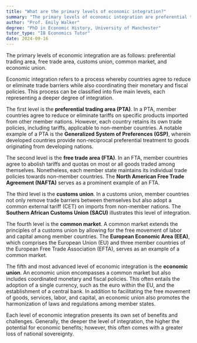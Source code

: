```yaml
---
title: "What are the primary levels of economic integration?"
summary: "The primary levels of economic integration are preferential trading area, free trade area, customs union, common market, and economic union."
author: "Prof. Emily Walker"
degree: "PhD in Economic History, University of Manchester"
tutor_type: "IB Economics Tutor"
date: 2024-09-16
---
```


The primary levels of economic integration are as follows: preferential trading area, free trade area, customs union, common market, and economic union.

Economic integration refers to a process whereby countries agree to reduce or eliminate trade barriers while also coordinating their monetary and fiscal policies. This process can be classified into five main levels, each representing a deeper degree of integration.

The first level is the **preferential trading area (PTA)**. In a PTA, member countries agree to reduce or eliminate tariffs on specific products imported from other member nations. However, each country retains its own trade policies, including tariffs, applicable to non-member countries. A notable example of a PTA is the **Generalized System of Preferences (GSP)**, wherein developed countries provide non-reciprocal preferential treatment to goods originating from developing nations.

The second level is the **free trade area (FTA)**. In an FTA, member countries agree to abolish tariffs and quotas on most or all goods traded among themselves. Nonetheless, each member state maintains its individual trade policies towards non-member countries. The **North American Free Trade Agreement (NAFTA)** serves as a prominent example of an FTA.

The third level is the **customs union**. In a customs union, member countries not only remove trade barriers between themselves but also adopt a common external tariff (CET) on imports from non-member nations. The **Southern African Customs Union (SACU)** illustrates this level of integration.

The fourth level is the **common market**. A common market extends the principles of a customs union by allowing for the free movement of labor and capital among member countries. The **European Economic Area (EEA)**, which comprises the European Union (EU) and three member countries of the European Free Trade Association (EFTA), serves as an example of a common market.

The fifth and most advanced level of economic integration is the **economic union**. An economic union encompasses a common market but also includes coordinated monetary and fiscal policies. This often entails the adoption of a single currency, such as the euro within the EU, and the establishment of a central bank. In addition to facilitating the free movement of goods, services, labor, and capital, an economic union also promotes the harmonization of laws and regulations among member states.

Each level of economic integration presents its own set of benefits and challenges. Generally, the deeper the level of integration, the higher the potential for economic benefits; however, this often comes with a greater loss of national sovereignty.
    